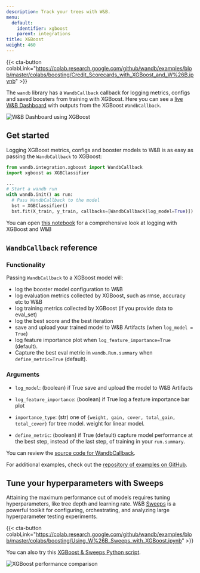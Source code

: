 ```yaml
---
description: Track your trees with W&B.
menu:
  default:
    identifier: xgboost
    parent: integrations
title: XGBoost
weight: 460
---
```

{{< cta-button colabLink="https://colab.research.google.com/github/wandb/examples/blob/master/colabs/boosting/Credit_Scorecards_with_XGBoost_and_W%26B.ipynb" >}}

The `wandb` library has a `WandbCallback` callback for logging metrics, configs and saved boosters from training with XGBoost. Here you can see a [live W&B Dashboard](https://wandb.ai/morg/credit_scorecard) with outputs from the XGBoost `WandbCallback`.

<Frame>
    <img src="/images/integrations/xgb_dashboard.png" alt="W&B Dashboard using XGBoost"  />
</Frame>

## Get started

Logging XGBoost metrics, configs and booster models to W&B is as easy as passing the `WandbCallback` to XGBoost:

```python
from wandb.integration.xgboost import WandbCallback
import xgboost as XGBClassifier

...
# Start a wandb run
with wandb.init() as run:
  # Pass WandbCallback to the model
  bst = XGBClassifier()
  bst.fit(X_train, y_train, callbacks=[WandbCallback(log_model=True)])
```

You can open [this notebook](https://wandb.me/xgboost) for a comprehensive look at logging with XGBoost and W&B

## `WandbCallback` reference

### Functionality
Passing `WandbCallback` to a XGBoost model will:
- log the booster model configuration to W&B
- log evaluation metrics collected by XGBoost, such as rmse, accuracy etc to W&B
- log training metrics collected by XGBoost (if you provide data to eval_set)
- log the best score and the best iteration
- save and upload your trained model to W&B Artifacts (when `log_model = True`)
- log feature importance plot when `log_feature_importance=True` (default).
- Capture the best eval metric in `wandb.Run.summary` when `define_metric=True` (default).

### Arguments
- `log_model`: (boolean) if True save and upload the model to W&B Artifacts

- `log_feature_importance`: (boolean) if True log a feature importance bar plot

- `importance_type`: (str) one of `{weight, gain, cover, total_gain, total_cover}` for tree model. weight for linear model.

- `define_metric`: (boolean) if True (default) capture model performance at the best step, instead of the last step, of training in your `run.summary`.


You can review the [source code for WandbCallback](https://github.com/wandb/wandb/blob/main/wandb/integration/xgboost/xgboost.py).

For additional examples, check out the [repository of examples on GitHub](https://github.com/wandb/examples/tree/master/examples/boosting-algorithms).

## Tune your hyperparameters with Sweeps

Attaining the maximum performance out of models requires tuning hyperparameters, like tree depth and learning rate. W&B [Sweeps](/guides/models/sweeps/) is a powerful toolkit for configuring, orchestrating, and analyzing large hyperparameter testing experiments.

{{< cta-button colabLink="https://colab.research.google.com/github/wandb/examples/blob/master/colabs/boosting/Using_W%26B_Sweeps_with_XGBoost.ipynb" >}}

You can also try this [XGBoost & Sweeps Python script](https://github.com/wandb/examples/blob/master/examples/wandb-sweeps/sweeps-xgboost/xgboost_tune.py).

<Frame>
    <img src="/images/integrations/xgboost_sweeps_example.png" alt="XGBoost performance comparison"  />
</Frame>